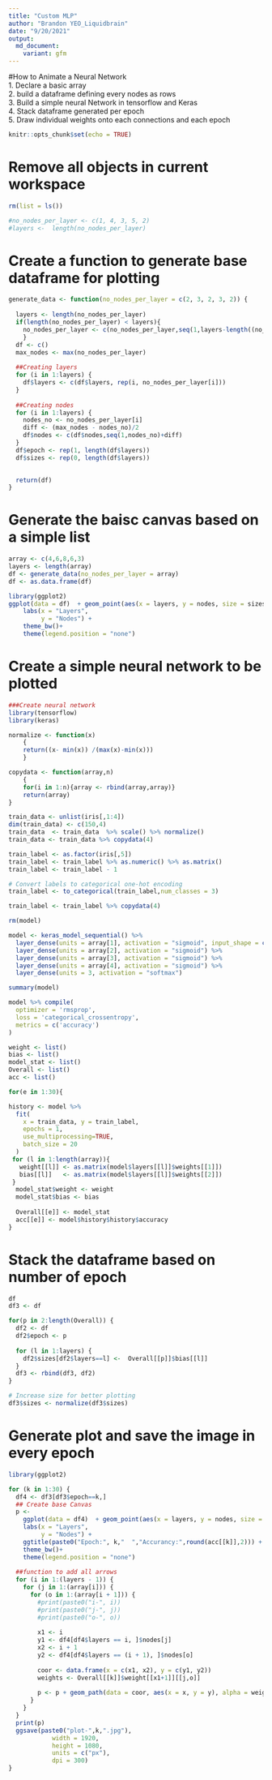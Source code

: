 ```yaml
---
title: "Custom MLP"
author: "Brandon YEO_Liquidbrain"
date: "9/20/2021"
output:
  md_document:
    variant: gfm
---
```


#How to Animate a Neural Network  
1. Declare a basic array   
2. build a dataframe defining every nodes as rows  
3. Build a simple neural Network in tensorflow and Keras  
4. Stack dataframe generated per epoch  
5. Draw individual weights onto each connections and each epoch  

```r
knitr::opts_chunk$set(echo = TRUE)
```

#  Remove all objects in current workspace 
```r
rm(list = ls())

#no_nodes_per_layer <- c(1, 4, 3, 5, 2)
#layers <-  length(no_nodes_per_layer)
```


#  Create a function to generate base dataframe for plotting
```r
generate_data <- function(no_nodes_per_layer = c(2, 3, 2, 3, 2)) {
  
  layers <- length(no_nodes_per_layer)
  if(length(no_nodes_per_layer) < layers){
    no_nodes_per_layer <- c(no_nodes_per_layer,seq(1,layers-length((no_nodes_per_layer))))
    }
  df <- c()
  max_nodes <- max(no_nodes_per_layer)
  
  ##Creating layers
  for (i in 1:layers) {
    df$layers <- c(df$layers, rep(i, no_nodes_per_layer[i]))
  }
  
  ##Creating nodes
  for (i in 1:layers) {
    nodes_no <- no_nodes_per_layer[i]
    diff <- (max_nodes - nodes_no)/2
    df$nodes <- c(df$nodes,seq(1,nodes_no)+diff)
  }
  df$epoch <- rep(1, length(df$layers))
  df$sizes <- rep(0, length(df$layers))

  
  return(df)
}
```


#  Generate the baisc canvas based on a simple list
```r
array <- c(4,6,8,6,3)
layers <- length(array)
df <- generate_data(no_nodes_per_layer = array)
df <- as.data.frame(df)

library(ggplot2)
ggplot(data = df)  + geom_point(aes(x = layers, y = nodes, size = sizes*2,color="red")) +
    labs(x = "Layers",
         y = "Nodes") +
    theme_bw()+
    theme(legend.position = "none")
```

#  Create a simple neural network to be plotted 

```r
###Create neural network
library(tensorflow)
library(keras)

normalize <- function(x)
    {
    return((x- min(x)) /(max(x)-min(x)))
    }

copydata <- function(array,n)
    {
    for(i in 1:n){array <- rbind(array,array)}
    return(array)
}

train_data <- unlist(iris[,1:4])
dim(train_data) <- c(150,4)
train_data  <- train_data  %>% scale() %>% normalize() 
train_data <- train_data %>% copydata(4)

train_label <- as.factor(iris[,5]) 
train_label <- train_label %>% as.numeric() %>% as.matrix() 
train_label <- train_label - 1 

# Convert labels to categorical one-hot encoding
train_label <- to_categorical(train_label,num_classes = 3)

train_label <- train_label %>% copydata(4)

rm(model)

model <- keras_model_sequential() %>% 
  layer_dense(units = array[1], activation = "sigmoid", input_shape = c(4)) %>% 
  layer_dense(units = array[2], activation = "sigmoid") %>% 
  layer_dense(units = array[3], activation = "sigmoid") %>% 
  layer_dense(units = array[4], activation = "sigmoid") %>%
  layer_dense(units = 3, activation = "softmax")

summary(model)

model %>% compile(
  optimizer = 'rmsprop',
  loss = 'categorical_crossentropy',
  metrics = c('accuracy')
)

weight <- list()
bias <- list()
model_stat <- list()
Overall <- list()
acc <- list()

for(e in 1:30){

history <- model %>% 
  fit(
    x = train_data, y = train_label,
    epochs = 1,
    use_multiprocessing=TRUE,
    batch_size = 20
  )
 for (l in 1:length(array)){
   weight[[l]] <- as.matrix(model$layers[[l]]$weights[[1]])
   bias[[l]]   <- as.matrix(model$layers[[l]]$weights[[2]])
 }
  model_stat$weight <- weight
  model_stat$bias <- bias
  
  Overall[[e]] <- model_stat
  acc[[e]] <- model$history$history$accuracy
} 


```

#  Stack the dataframe based on number of epoch 
```r
df 
df3 <- df

for(p in 2:length(Overall)) {
  df2 <- df
  df2$epoch <- p
  
  for (l in 1:layers) {
    df2$sizes[df2$layers==l] <-  Overall[[p]]$bias[[l]]
  }
  df3 <- rbind(df3, df2)
}

# Increase size for better plotting
df3$sizes <- normalize(df3$sizes)

```

# Generate plot and save the image in every epoch 

```r
library(ggplot2)

for (k in 1:30) {
  df4 <- df3[df3$epoch==k,]
  ## Create base Canvas
  p <-
    ggplot(data = df4)  + geom_point(aes(x = layers, y = nodes, size = sizes*2,color="red")) +
    labs(x = "Layers",
         y = "Nodes") +
    ggtitle(paste0("Epoch:", k,"  ","Accurancy:",round(acc[[k]],2))) +
    theme_bw()+
    theme(legend.position = "none")
  
  ##function to add all arrows
  for (i in 1:(layers - 1)) {
    for (j in 1:(array[i])) {
      for (o in 1:(array[i + 1])) {
        #print(paste0("i-", i))
        #print(paste0("j-", j))
        #print(paste0("o-", o))
        
        x1 <- i
        y1 <- df4[df4$layers == i, ]$nodes[j]
        x2 <- i + 1
        y2 <- df4[df4$layers == (i + 1), ]$nodes[o]
        
        coor <- data.frame(x = c(x1, x2), y = c(y1, y2))
        weights <- Overall[[k]]$weight[[x1+1]][[j,o]]
        
        p <- p + geom_path(data = coor, aes(x = x, y = y), alpha = weights, size=0.5,color="blue")
      }
    }
  }
  print(p)
  ggsave(paste0("plot-",k,".jpg"),
            width = 1920,
            height = 1080,
            units = c("px"),
            dpi = 300)
}

```

